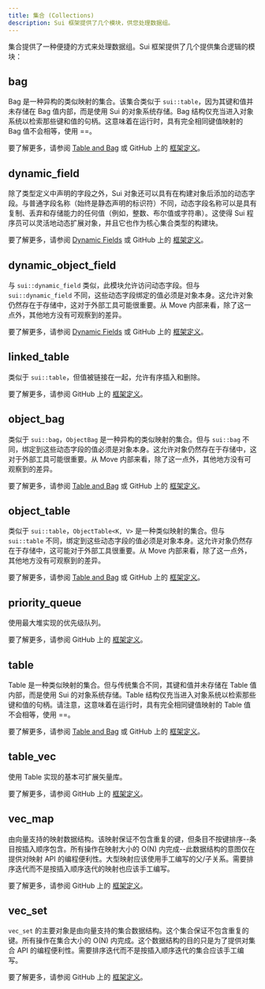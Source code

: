 ```yaml
---
title: 集合 (Collections)
description: Sui 框架提供了几个模块，供您处理数据组。
---
```


集合提供了一种便捷的方式来处理数据组。Sui 框架提供了几个提供集合逻辑的模块：

## bag

Bag 是一种异构的类似映射的集合。该集合类似于 `sui::table`，因为其键和值并未存储在 Bag 值内部，而是使用 Sui 的对象系统存储。Bag 结构仅充当进入对象系统以检索那些键和值的句柄。这意味着在运行时，具有完全相同键值映射的 Bag 值不会相等，使用 ==。

要了解更多，请参阅 [Table and Bag](../dynamic-fields/tables-bags.mdx) 或 GitHub 上的 [框架定义](https://github.com/MystenLabs/sui/blob/main/crates/sui-framework/docs/bag.md)。

## dynamic_field

除了类型定义中声明的字段之外，Sui 对象还可以具有在构建对象后添加的动态字段。与普通字段名称（始终是静态声明的标识符）不同，动态字段名称可以是具有复制、丢弃和存储能力的任何值（例如，整数、布尔值或字符串）。这使得 Sui 程序员可以灵活地动态扩展对象，并且它也作为核心集合类型的构建块。

要了解更多，请参阅 [Dynamic Fields](../dynamic-fields.mdx) 或 GitHub 上的 [框架定义](https://github.com/MystenLabs/sui/blob/main/crates/sui-framework/docs/dynamic_field.md)。

## dynamic_object_field

与 `sui::dynamic_field` 类似，此模块允许访问动态字段。但与 `sui::dynamic_field` 不同，这些动态字段绑定的值必须是对象本身。这允许对象仍然存在于存储中，这对于外部工具可能很重要。从 Move 内部来看，除了这一点外，其他地方没有可观察到的差异。

要了解更多，请参阅 [Dynamic Fields](../dynamic-fields.mdx) 或 GitHub 上的 [框架定义](https://github.com/MystenLabs/sui/blob/main/crates/sui-framework/docs/dynamic_object_field.md)。

## linked_table

类似于 `sui::table`，但值被链接在一起，允许有序插入和删除。

要了解更多，请参阅 GitHub 上的 [框架定义](https://github.com/MystenLabs/sui/blob/main/crates/sui-framework/docs/linked_table.md)。

## object_bag

类似于 `sui::bag`，`ObjectBag` 是一种异构的类似映射的集合。但与 `sui::bag` 不同，绑定到这些动态字段的值必须是对象本身。这允许对象仍然存在于存储中，这对于外部工具可能很重要。从 Move 内部来看，除了这一点外，其他地方没有可观察到的差异。

要了解更多，请参阅 [Table and Bag](../dynamic-fields/tables-bags.mdx) 或 GitHub 上的 [框架定义](https://github.com/MystenLabs/sui/blob/main/crates/sui-framework/docs/object_bag.md)。

## object_table

类似于 `sui::table`，`ObjectTable<K, V>` 是一种类似映射的集合。但与 `sui::table` 不同，绑定到这些动态字段的值必须是对象本身。这允许对象仍然存在于存储中，这可能对于外部工具很重要。从 Move 内部来看，除了这一点外，其他地方没有可观察到的差异。

要了解更多，请参阅 [Table and Bag](../dynamic-fields/tables-bags.mdx) 或 GitHub 上的 [框架定义](https://github.com/MystenLabs/sui/blob/main/crates/sui-framework/docs/object_table.md)。

## priority_queue

使用最大堆实现的优先级队列。

要了解更多，请参阅 GitHub 上的 [框架定义](https://github.com/MystenLabs/sui/blob/main/crates/sui-framework/docs/priority_queue.md)。

## table

Table 是一种类似映射的集合。但与传统集合不同，其键和值并未存储在 Table 值内部，而是使用 Sui 的对象系统存储。Table 结构仅充当进入对象系统以检索那些键和值的句柄。请注意，这意味着在运行时，具有完全相同键值映射的 Table 值不会相等，使用 ==。

要了解更多，请参阅 [Table and Bag](../dynamic-fields/tables-bags.mdx) 或 GitHub 上的 [框架定义](https://github.com/MystenLabs/sui/blob/main/crates/sui-framework/docs/table.md)。

## table_vec

使用 Table 实现的基本可扩展矢量库。

要了解更多，请参阅 GitHub 上的 [框架定义](https://github.com/MystenLabs/sui/blob/main/crates/sui-framework/docs/table_vec.md)。

## vec_map

由向量支持的映射数据结构。该映射保证不包含重复的键，但条目不按键排序--条目按插入顺序包含。所有操作在映射大小的 O(N) 内完成--此数据结构的意图仅在提供对映射 API 的编程便利性。大型映射应该使用手工编写的父/子关系。需要排序迭代而不是按插入顺序迭代的映射也应该手工编写。

要了解更多，请参阅 GitHub 上的 [框架定义](https://github.com/MystenLabs/sui/blob/main/crates/sui-framework/docs/vec_map.md)。

## vec_set

`vec_set` 的主要对象是由向量支持的集合数据结构。这个集合保证不包含重复的键。所有操作在集合大小的 O(N) 内完成。这个数据结构的目的只是为了提供对集合 API 的编程便利性。需要排序迭代而不是按插入顺序迭代的集合应该手工编写。

要了解更多，请参阅 GitHub 上的 [框架定义](https://github.com/MystenLabs/sui/blob/main/crates/sui-framework/docs/vec_set.md)。
